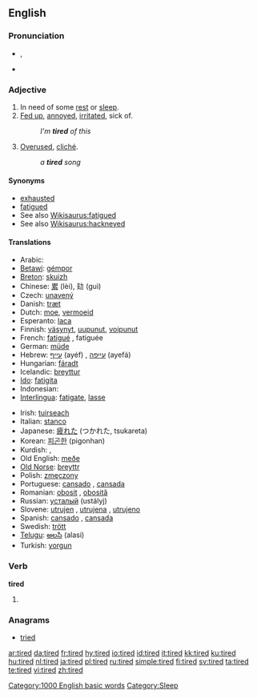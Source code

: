 {{wikipedia|dab=tired}}
==English==

===Pronunciation===
* {{a|UK}} {{IPA|/taɪə(ɹ)d/}}, {{SAMPA|/taI@(r)d/}}
*: {{rhymes|aɪə(r)d}}
* {{audio|en-us-tired.ogg|Audio (US)}}

===Adjective===
{{en-adj}}

# In need of some [[rest]] or [[sleep]].
# [[fed up|Fed up]], [[annoyed]], [[irritated]], sick of.
#: ''I'm '''tired''' of this''
# [[overused|Overused]], [[cliché]].
#: ''a '''tired''' song''

====Synonyms====
* [[exhausted]]
* [[fatigued]]
* See also [[Wikisaurus:fatigued]]
* See also [[Wikisaurus:hackneyed]]

====Translations====
{{trans-top|in need of rest or sleep}}
* Arabic: {{Arab|[[متعب]]}} {{unicode|(mútʕab)}}
* [[Betawi]]: [[gémpor]]
* [[Breton]]: [[skuizh]]
* Chinese: [[累]] (lèi), 攰 (guì)
* Czech: [[unavený]] {{m}}
* Danish: [[træt]]
* Dutch: [[moe]], [[vermoeid]]
* Esperanto: [[laca]]
* Finnish: [[väsynyt]], [[uupunut]], [[voipunut]]
* French: [[fatigué]] {{m}}, fatiguée {{f}}
* German: [[müde]]
* Hebrew: [[עייף]] (ayéf) {{m}}, [[עייפה]] (ayefá) {{f}}
* Hungarian: [[fáradt]]
* Icelandic: [[þreyttur]]
* [[Ido]]: [[fatigita]]
* Indonesian: {{t|id|lelah}}
* [[Interlingua]]: [[fatigate]], [[lasse]]
{{trans-mid}}
* Irish: [[tuirseach]]
* Italian: [[stanco]]
* Japanese: [[疲れた]] (つかれた, tsukareta)
* Korean: [[피곤한]] (pigonhan)
* Kurdish: {{KUchar|[[هیلاک]]}}, {{KUchar|[[ماندو]]}}
* Old English: [[meðe]]
* [[Old Norse]]: [[þreyttr]]
* Polish: [[zmęczony]] {{m}}
* Portuguese: [[cansado]] {{m}}, [[cansada]] {{f}}
* Romanian: [[obosit]] {{m}}, [[obosită]] {{f}}
* Russian: [[усталый]] (ustályj)
* Slovene: [[utrujen]] {{m}}, [[utrujena]] {{f}}, [[utrujeno]] {{n}}
* Spanish: [[cansado]] {{m}}, [[cansada]] {{f}}
* Swedish: [[trött]]
* [[Telugu]]: [[అలసి]] (alasi)
* Turkish: [[yorgun]]
{{trans-bottom}}

{{trans-see|[[fed up#Translations|fed up]]}}

{{trans-top|overused}}
{{trans-mid}}
{{trans-bottom}}

===Verb===
'''tired'''

# {{past of|[[tire]]}}

===Anagrams===
* [[tried]]

[[Category:1000 English basic words]]
[[Category:Sleep]]

[[ar:tired]]
[[da:tired]]
[[fr:tired]]
[[hy:tired]]
[[io:tired]]
[[id:tired]]
[[it:tired]]
[[kk:tired]]
[[ku:tired]]
[[hu:tired]]
[[nl:tired]]
[[ja:tired]]
[[pl:tired]]
[[ru:tired]]
[[simple:tired]]
[[fi:tired]]
[[sv:tired]]
[[ta:tired]]
[[te:tired]]
[[vi:tired]]
[[zh:tired]]
